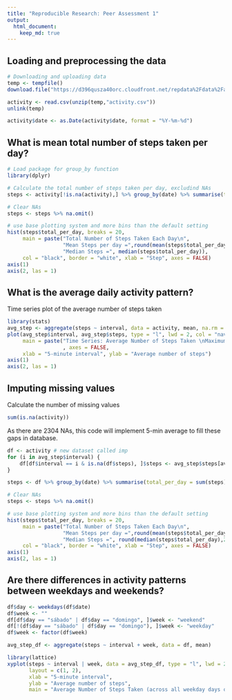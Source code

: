 ```yaml
---
title: "Reproducible Research: Peer Assessment 1"
output: 
  html_document:
    keep_md: true
---
```



## Loading and preprocessing the data
```r
# Downloading and uploading data
temp <- tempfile()
download.file("https://d396qusza40orc.cloudfront.net/repdata%2Fdata%2Factivity.zip",temp)

activity <- read.csv(unzip(temp,"activity.csv"))
unlink(temp)

activity$date <- as.Date(activity$date, format = "%Y-%m-%d")
```


## What is mean total number of steps taken per day?
```r

# Load package for group_by function
library(dplyr)

# Calculate the total number of steps taken per day, excludind NAs
steps <- activity[!is.na(activity),] %>% group_by(date) %>% summarise(total_per_day = sum(steps))

# Clear NAs
steps <- steps %>% na.omit()

# use base plotting system and more bins than the default setting
hist(steps$total_per_day, breaks = 20, 
     main = paste("Total Number of Steps Taken Each Day\n",
                  "Mean Steps per day =",round(mean(steps$total_per_day),2),"\n",
                  "Median Steps =", median(steps$total_per_day)),
     col = "black", border = "white", xlab = "Step", axes = FALSE)
axis(1)
axis(2, las = 1)

```


## What is the average daily activity pattern?
Time series plot of the average number of steps taken

``` r
library(stats)
avg_step <- aggregate(steps ~ interval, data = activity, mean, na.rm = TRUE)
plot(avg_step$interval, avg_step$steps, type = "l", lwd = 2, col = "navy",
     main = paste("Time Series: Average Number of Steps Taken \nMaximum average of steps happens at",avg_step$interval[which.max(avg_step$steps)],"th interval"),
                  , axes = FALSE,
     xlab = "5-minute interval", ylab = "Average number of steps")
axis(1)
axis(2, las = 1)

```

## Imputing missing values
Calculate the number of missing values

``` r
sum(is.na(activity))
```

As there are 2304 NAs, this code will implement 5-min average to fill these gaps in database.

``` r
df <- activity # new dataset called imp
for (i in avg_step$interval) {
    df[df$interval == i & is.na(df$steps), ]$steps <- avg_step$steps[avg_step$interval == i]
}
```

``` r
steps <- df %>% group_by(date) %>% summarise(total_per_day = sum(steps))

# Clear NAs
steps <- steps %>% na.omit()

# use base plotting system and more bins than the default setting
hist(steps$total_per_day, breaks = 20, 
     main = paste("Total Number of Steps Taken Each Day\n",
                  "Mean Steps per day =",round(mean(steps$total_per_day),2),"\n",
                  "Median Steps =", round(median(steps$total_per_day),2)),
     col = "black", border = "white", xlab = "Step", axes = FALSE)
axis(1)
axis(2, las = 1)

```

## Are there differences in activity patterns between weekdays and weekends?

``` r
df$day <- weekdays(df$date)
df$week <- ""
df[df$day == "sábado" | df$day == "domingo", ]$week <- "weekend"
df[!(df$day == "sábado" | df$day == "domingo"), ]$week <- "weekday"
df$week <- factor(df$week)

avg_step_df <- aggregate(steps ~ interval + week, data = df, mean)

library(lattice)
xyplot(steps ~ interval | week, data = avg_step_df, type = "l", lwd = 2,
       layout = c(1, 2), 
       xlab = "5-minute interval", 
       ylab = "Average number of steps",
       main = "Average Number of Steps Taken (across all weekday days or weekend days)")
```